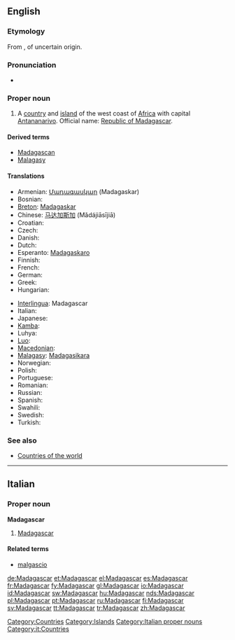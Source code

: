 ==English==
{{wikipedia}}

===Etymology===
From {{etyl|frm}} {{term|Madagascar|lang=fr}}, of uncertain origin.

===Pronunciation===
* {{a|UK}} {{IPA|/madəˈɡaskə/}}

===Proper noun===
{{en-proper noun}}

# A [[country]] and [[island]] of the west coast of [[Africa]] with capital [[Antananarivo]]. Official name: [[Republic of Madagascar]].

====Derived terms====
* [[Madagascan]]
* [[Malagasy]]

====Translations====
{{trans-top|country in Southern Africa}}
* Armenian: [[Մադագասկար]] (Madagaskar)
* Bosnian: {{t-|bs|Madagaskar|m}}
* [[Breton]]: [[Madagaskar]]
* Chinese: [[马达加斯加]] (Mǎdájiāsījiā)
* Croatian: {{t-|hr|Madagaskar|m}}
* Czech: {{t-|cs|Madagaskar|m}}
* Danish: {{t-|da|Madagaskar}}
* Dutch: {{t+|nl|Madagaskar}}
* Esperanto: [[Madagaskaro]]
* Finnish: {{t+|fi|Madagaskar}}
* French: {{t+|fr|Madagascar}}
* German: {{t+|de|Madagaskar}}
* Greek: {{t+|el|Μαδαγασκάρη|f|tr=Madagaskári|sc=Grek}}
* Hungarian: {{t+|hu|Madagaszkár}}
{{trans-mid}}
* [[Interlingua]]: Madagascar
* Italian: {{t-|it|Madagascar}}
* Japanese: {{t-|ja|マダガスカル|tr=madagasukaru|sc=Jpan}}
* [[Kamba]]: {{tø|kam|Madagaska}}
* Luhya: {{tø|luy|Madagaska}}
* [[Luo]]: {{tø|luo|Madagaska}}
* [[Macedonian]]: {{t|mk|Мадагаскар|m|tr=Madagáskar|sc=Cyrl|xs=Macedonian}}
* [[Malagasy]]: [[Madagasikara]]
* Norwegian: {{t+|no|Madagaskar}}
* Polish: {{t+|pl|Madagaskar}}
* Portuguese: {{t+|pt|Madagáscar}}
* Romanian: {{t-|ro|Madagascar|n}}
* Russian: {{t+|ru|Мадагаскар|tr=Madagaskár|sc=Cyrl}}
* Spanish: {{t+|es|Madagascar}}
* Swahili: {{t|sw|Bukini}}
* Swedish: {{t+|sv|Madagaskar}}
* Turkish: {{t+|tr|Madagaskar}}
{{trans-bottom}}

===See also===
* [[Appendix:Countries of the world|Countries of the world]]

[[Category:Countries]]
[[Category:Islands]]

----

==Italian==
{{wikipedia|lang=it}}

===Proper noun===
'''Madagascar''' {{m}}

# [[#English|Madagascar]]

====Related terms====
* [[malgascio]]

[[Category:Italian proper nouns]]
[[Category:it:Countries]]

[[de:Madagascar]]
[[et:Madagascar]]
[[el:Madagascar]]
[[es:Madagascar]]
[[fr:Madagascar]]
[[fy:Madagascar]]
[[gl:Madagascar]]
[[io:Madagascar]]
[[id:Madagascar]]
[[sw:Madagascar]]
[[hu:Madagascar]]
[[nds:Madagascar]]
[[pl:Madagascar]]
[[pt:Madagascar]]
[[ru:Madagascar]]
[[fi:Madagascar]]
[[sv:Madagascar]]
[[tt:Madagascar]]
[[tr:Madagascar]]
[[zh:Madagascar]]